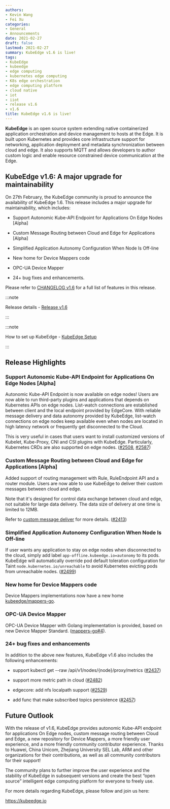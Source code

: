 ```yaml
---
authors:
- Kevin Wang
- Fei Xu
categories:
- General
- Announcements
date: 2021-02-27
draft: false
lastmod: 2021-02-27
summary: KubeEdge v1.6 is live!
tags:
- KubeEdge
- kubeedge
- edge computing
- kubernetes edge computing
- K8s edge orchestration
- edge computing platform
- cloud native
- iot
- iiot
- release v1.6
- v1.6
title: KubeEdge v1.6 is live!
---
```

**KubeEdge** is an open source system extending native containerized application orchestration and device management to hosts at the Edge. It is built upon Kubernetes and provides core infrastructure support for networking, application deployment and metadata synchronization between cloud and edge. It also supports MQTT and allows developers to author custom logic and enable resource constrained device communication at the Edge.

## **KubeEdge v1.6: A major upgrade for maintainability**

On 27th February, the KubeEdge community is proud to announce the availability of KubeEdge 1.6. This release includes a major upgrade for maintainability, which includes:

- Support Autonomic Kube-API Endpoint for Applications On Edge Nodes [Alpha]

- Custom Message Routing between Cloud and Edge for Applications [Alpha]

- Simplified Application Autonomy Configuration When Node Is Off-line

- New home for Device Mappers code

- OPC-UA Device Mapper

- 24+ bug fixes and enhancements.

Please refer to [CHANGELOG v1.6](https://github.com/kubeedge/kubeedge/blob/master/CHANGELOG/CHANGELOG-1.6.md) for a full list of features in this release.

:::note

Release details - [Release v1.6](https://github.com/kubeedge/kubeedge/releases/tag/v1.6.0)

:::

:::note

How to set up KubeEdge - [KubeEdge Setup](https://kubeedge.io/en/docs/setup/keadm/)

:::

## **Release Highlights**

### Support Autonomic Kube-API Endpoint for Applications On Edge Nodes [Alpha]

Autonomic Kube-API Endpoint is now available on edge nodes! Users are now able to run third-party plugins and applications that depends on Kubernetes APIs on edge nodes. List-watch connections are established between client and the local endpoint provided by EdgeCore. With reliable message delivery and data autonomy provided by KubeEdge, list-watch connections on edge nodes keep available even when nodes are located in high latency network or frequently get disconnected to the Cloud.

This is very useful in cases that users want to install customized versions of Kubelet, Kube-Proxy, CNI and CSI plugins with KubeEdge. Particularly, Kubernetes CRDs are also supported on edge nodes. ([#2508](https://github.com/kubeedge/kubeedge/pull/2508), [#2587](https://github.com/kubeedge/kubeedge/pull/2587))

### Custom Message Routing between Cloud and Edge for Applications [Alpha]

Added support of routing management with Rule, RuleEndpoint API and a router module. Users are now able to use KubeEdge to deliver their custom messages between cloud and edge.

Note that it's designed for control data exchange between cloud and edge, not suitable for large data delivery. The data size of delivery at one time is limited to 12MB.

Refer to [custom message deliver](https://kubeedge.io/en/docs/developer/custom_message_deliver/) for more details. ([#2413](https://github.com/kubeedge/kubeedge/pull/2413))

### Simplified Application Autonomy Configuration When Node Is Off-line

If user wants any application to stay on edge nodes when disconnected to the cloud, simply add label `app-offline.kubeedge.io=autonomy` to its pods. KubeEdge will automatically override pod default toleration configuration for Taint `node.kubernetes.io/unreachable` to avoid Kubernetes evicting pods from unreachable nodes. ([#2499](https://github.com/kubeedge/kubeedge/pull/2499))

### New home for Device Mappers code

Device Mappers implementations now have a new home [kubeedge/mappers-go](https://github.com/kubeedge/mappers-go).

### OPC-UA Device Mapper

OPC-UA Device Mapper with Golang implementation is provided, based on new Device Mapper Standard. ([mappers-go#4](https://github.com/kubeedge/mappers-go/pull/4)).

### 24+ bug fixes and enhancements

In addition to the above new features, KubeEdge v1.6 also includes the following enhancements:

- support kubectl get --raw /api/v1/nodes/\{node\}/proxy/metrics ([#2437](https://github.com/kubeedge/kubeedge/pull/2437))

- support more metric path in cloud ([#2482](https://github.com/kubeedge/kubeedge/pull/2482))
  
- edgecore: add nfs localpath support ([#2529](https://github.com/kubeedge/kubeedge/pull/2529))

- add func that make subscribed topics persistence ([#2457](https://github.com/kubeedge/kubeedge/pull/2457))

## **Future Outlook**

With the release of v1.6, KubeEdge provides autonomic Kube-API endpoint for applications On Edge nodes, custom message routing between Cloud and Edge, a new repository for Device Mappers, a more friendly user experience, and a more friendly community contributor experience. Thanks to Huawei, China Unicom, Zhejiang University SEL Lab, ARM and other organizations for their contributions, as well as all community contributors for their support!

The community plans to further improve the user experience and the stability of KubeEdge in subsequent versions and create the best “open source” intelligent edge computing platform for everyone to freely use.

For more details regarding KubeEdge, please follow and join us here:

https://kubeedge.io
